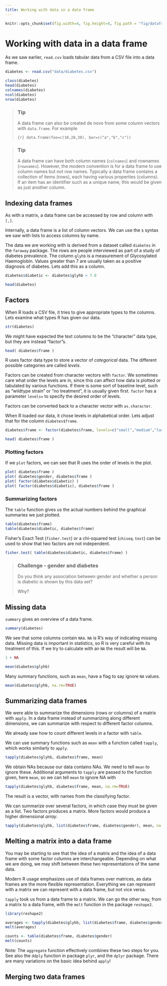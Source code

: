 ```yaml
---
title: Working with data in a data frame
---
```


```r
knitr::opts_chunk$set(fig.width=4, fig.height=4, fig.path = "fig/dataframes-")
```

# Working with data in a data frame

As we saw earlier, `read.csv` loads tabular data from a CSV file into a data frame.

```r
diabetes <- read.csv("data/diabetes.csv")

class(diabetes)
head(diabetes)
colnames(diabetes)
ncol(diabetes)
nrow(diabetes)
```

> ### Tip {.callout}
>
> A data frame can also be created de novo from some column vectors with `data.frame`. For example
>
> ```{r}
> data.frame(foo=c(10,20,30), bar=c("a","b","c"))
> ```
>

> ### Tip {.callout}
>
> A data frame can have both column names (`colnames`) and rownames (`rownames`). However, the modern convention is for a data frame to use column names but not row names. Typically a data frame contains a collection of items (rows), each having various properties (columns). If an item has an identifier such as a unique name, this would be given as just another column.
>

## Indexing data frames

As with a matrix, a data frame can be accessed by row and column with `[,]`.

Internally, a data frame is a list of column vectors. We can use the `$` syntax we saw with lists to access columns by name.


The data we are working with is derived from a dataset called `diabetes` in the `faraway` package. The rows are people interviewed as part of a study of diabetes prevalence. The column `glyhb` is a measurement of Glycosylated Haemoglobin. Values greater than 7 are usually taken as a positive diagnosis of diabetes. Lets add this as a column.

```r
diabetes$diabetic <- diabetes$glyhb > 7.0

head(diabetes)
```


## Factors

When R loads a CSV file, it tries to give appropriate types to the columns.
Lets examine what types R has given our data.

```r
str(diabetes)
```

We might have expected the text columns to be the "character" data type, but they are instead "factor"s.

```r
head( diabetes$frame )
```

R uses factor data type to store a vector of *categorical* data. The different possible categories are called *levels*.

Factors can be created from character vectors with `factor`. We sometimes care what order the levels are in, since this can affect how data is plotted or tabulated by various functions. If there is some sort of baseline level, such as "wildtype strain" or "no treatment", it is usually given first. `factor` has a parameter `levels=` to specify the desired order of levels.

Factors can be converted back to a character vector with `as.character`.

When R loaded our data, it chose levels in alphabetical order. Lets adjust that for the column `diabetes$frame`.

```r
diabetes$frame <- factor(diabetes$frame, levels=c("small","medium","large"))

head( diabetes$frame )
```

### Plotting factors

If we `plot` factors, we can see that R uses the order of levels in the plot.

```r
plot( diabetes$frame )
plot( diabetes$gender, diabetes$frame )
plot( factor(diabetes$diabetic) )
plot( factor(diabetes$diabetic), diabetes$frame )
```

### Summarizing factors

The `table` function gives us the actual numbers behind the graphical summaries we just plotted.

```r
table(diabetes$frame)
table(diabetes$diabetic, diabetes$frame)
```

Fisher's Exact Test (`fisher.test`) or a chi-squared test (`chiseq.test`) can be used to show that two factors are not independent.

```r
fisher.test( table(diabetes$diabetic, diabetes$frame) )
```

> ### Challenge - gender and diabetes {.challenge}
>
> Do you think any association between gender and whether a person is diabetic is shown by this data set?
>
> Why?
>

## Missing data

`summary` gives an overview of a data frame.

```r
summary(diabetes)
```

We see that some columns contain `NA`s. `NA` is R's way of indicating missing data. Missing data is important in statistics, so R is very careful with its treatment of this. If we try to calculate with an `NA` the result will be `NA`.

```r
1 + NA

mean(diabetes$glyhb)
```

Many summary functions, such as `mean`, have a flag to say ignore `NA` values.

```r
mean(diabetes$glyhb, na.rm=TRUE)
```


## Summarizing data frames

We were able to summarize the dimensions (rows or columns) of a matrix with `apply`. In a data frame instead of summarizing along different dimensions, we can summarize with respect to different factor columns.

We already saw how to count different levels in a factor with `table`.

We can use summary functions such as `mean` with a function called `tapply`, which works similarly to `apply`.

```r
tapply(diabetes$glyhb, diabetes$frame, mean)
```

We obtain NAs because our data contains NAs. We need to tell `mean` to ignore these. Additional arguments to `tapply` are passed to the function given, here `mean`, so we can tell `mean` to ignore NA with

```r
tapply(diabetes$glyhb, diabetes$frame, mean, na.rm=TRUE)
```

The result is a vector, with names from the classifying factor.

We can summarize over several factors, in which case they must be given as a list. Two factors produces a matrix. More factors would produce a higher dimensional *array*.

```r
tapply(diabetes$glyhb, list(diabetes$frame, diabetes$gender), mean, na.rm=TRUE)
```


## Melting a matrix into a data frame

You may be starting to see that the idea of a matrix and the idea of a data frame with some factor columns are interchangeable. Depending on what we are doing, we may shift between these two representations of the same data.

Modern R usage emphasizes use of data frames over matrices, as data frames are the more flexible representation. Everything we can represent with a matrix we can represent with a data frame, but not vice versa.

`tapply` took us from a data frame to a matrix. We can go the other way, from a matrix to a data frame, with the `melt` function in the package `reshape2`.

```r
library(reshape2)

averages <- tapply(diabetes$glyhb, list(diabetes$frame, diabetes$gender), mean, na.rm=TRUE)
melt(averages)

counts <- table(diabetes$frame, diabetes$gender)
melt(counts)
```

Note: The `aggregate` function effectively combines these two steps for you. See also the `ddply` function in package `plyr`, and the `dplyr` package. There are many variations on the basic idea behind `apply`!


## Merging two data frames
